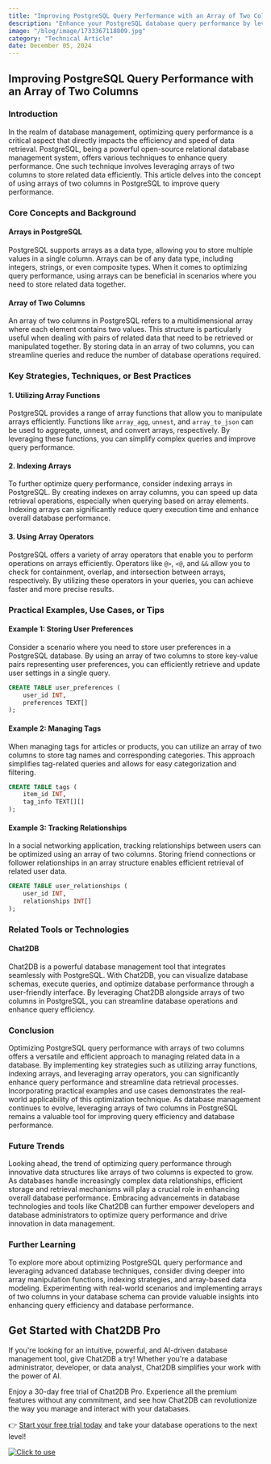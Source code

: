 ```yaml
---
title: "Improving PostgreSQL Query Performance with an Array of Two Columns"
description: "Enhance your PostgreSQL database query performance by leveraging arrays of two columns for efficient data retrieval and manipulation."
image: "/blog/image/1733367118809.jpg"
category: "Technical Article"
date: December 05, 2024
---
```


## Improving PostgreSQL Query Performance with an Array of Two Columns

### Introduction

In the realm of database management, optimizing query performance is a critical aspect that directly impacts the efficiency and speed of data retrieval. PostgreSQL, being a powerful open-source relational database management system, offers various techniques to enhance query performance. One such technique involves leveraging arrays of two columns to store related data efficiently. This article delves into the concept of using arrays of two columns in PostgreSQL to improve query performance.

### Core Concepts and Background

#### Arrays in PostgreSQL

PostgreSQL supports arrays as a data type, allowing you to store multiple values in a single column. Arrays can be of any data type, including integers, strings, or even composite types. When it comes to optimizing query performance, using arrays can be beneficial in scenarios where you need to store related data together.

#### Array of Two Columns

An array of two columns in PostgreSQL refers to a multidimensional array where each element contains two values. This structure is particularly useful when dealing with pairs of related data that need to be retrieved or manipulated together. By storing data in an array of two columns, you can streamline queries and reduce the number of database operations required.

### Key Strategies, Techniques, or Best Practices

#### 1. Utilizing Array Functions

PostgreSQL provides a range of array functions that allow you to manipulate arrays efficiently. Functions like `array_agg`, `unnest`, and `array_to_json` can be used to aggregate, unnest, and convert arrays, respectively. By leveraging these functions, you can simplify complex queries and improve query performance.

#### 2. Indexing Arrays

To further optimize query performance, consider indexing arrays in PostgreSQL. By creating indexes on array columns, you can speed up data retrieval operations, especially when querying based on array elements. Indexing arrays can significantly reduce query execution time and enhance overall database performance.

#### 3. Using Array Operators

PostgreSQL offers a variety of array operators that enable you to perform operations on arrays efficiently. Operators like `@>`, `<@`, and `&&` allow you to check for containment, overlap, and intersection between arrays, respectively. By utilizing these operators in your queries, you can achieve faster and more precise results.

### Practical Examples, Use Cases, or Tips

#### Example 1: Storing User Preferences

Consider a scenario where you need to store user preferences in a PostgreSQL database. By using an array of two columns to store key-value pairs representing user preferences, you can efficiently retrieve and update user settings in a single query.

```sql
CREATE TABLE user_preferences (
    user_id INT,
    preferences TEXT[]
);
```

#### Example 2: Managing Tags

When managing tags for articles or products, you can utilize an array of two columns to store tag names and corresponding categories. This approach simplifies tag-related queries and allows for easy categorization and filtering.

```sql
CREATE TABLE tags (
    item_id INT,
    tag_info TEXT[][]
);
```

#### Example 3: Tracking Relationships

In a social networking application, tracking relationships between users can be optimized using an array of two columns. Storing friend connections or follower relationships in an array structure enables efficient retrieval of related user data.

```sql
CREATE TABLE user_relationships (
    user_id INT,
    relationships INT[]
);
```

### Related Tools or Technologies

#### Chat2DB

Chat2DB is a powerful database management tool that integrates seamlessly with PostgreSQL. With Chat2DB, you can visualize database schemas, execute queries, and optimize database performance through a user-friendly interface. By leveraging Chat2DB alongside arrays of two columns in PostgreSQL, you can streamline database operations and enhance query efficiency.

### Conclusion

Optimizing PostgreSQL query performance with arrays of two columns offers a versatile and efficient approach to managing related data in a database. By implementing key strategies such as utilizing array functions, indexing arrays, and leveraging array operators, you can significantly enhance query performance and streamline data retrieval processes. Incorporating practical examples and use cases demonstrates the real-world applicability of this optimization technique. As database management continues to evolve, leveraging arrays of two columns in PostgreSQL remains a valuable tool for improving query efficiency and database performance.

### Future Trends

Looking ahead, the trend of optimizing query performance through innovative data structures like arrays of two columns is expected to grow. As databases handle increasingly complex data relationships, efficient storage and retrieval mechanisms will play a crucial role in enhancing overall database performance. Embracing advancements in database technologies and tools like Chat2DB can further empower developers and database administrators to optimize query performance and drive innovation in data management.

### Further Learning

To explore more about optimizing PostgreSQL query performance and leveraging advanced database techniques, consider diving deeper into array manipulation functions, indexing strategies, and array-based data modeling. Experimenting with real-world scenarios and implementing arrays of two columns in your database schema can provide valuable insights into enhancing query efficiency and database performance.

## Get Started with Chat2DB Pro

If you're looking for an intuitive, powerful, and AI-driven database management tool, give Chat2DB a try! Whether you're a database administrator, developer, or data analyst, Chat2DB simplifies your work with the power of AI.

Enjoy a 30-day free trial of Chat2DB Pro. Experience all the premium features without any commitment, and see how Chat2DB can revolutionize the way you manage and interact with your databases.

👉 [Start your free trial today](https://chat2db.ai/pricing) and take your database operations to the next level!


[![Click to use](/image/blog/bg/chat2db.jpg)](https://chat2db.ai)
